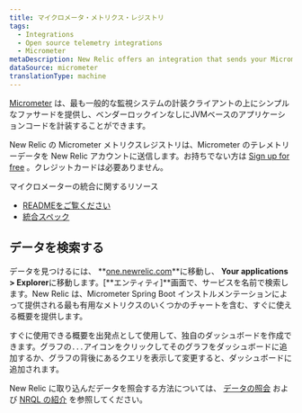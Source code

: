 ```yaml
---
title: マイクロメータ・メトリクス・レジストリ
tags:
  - Integrations
  - Open source telemetry integrations
  - Micrometer
metaDescription: New Relic offers an integration that sends your Micrometer telemetry data to your New Relic account.
dataSource: micrometer
translationType: machine
---
```


[Micrometer](https://micrometer.io/) は、最も一般的な監視システムの計装クライアントの上にシンプルなファサードを提供し、ベンダーロックインなしにJVMベースのアプリケーションコードを計装することができます。

New Relic の Micrometer メトリクスレジストリは、Micrometer のテレメトリーデータを New Relic アカウントに送信します。お持ちでない方は [Sign up for free](https://newrelic.com/signup) 。クレジットカードは必要ありません。

マイクロメーターの統合に関するリソース

* [READMEをご覧ください](https://github.com/newrelic/micrometer-registry-newrelic)
* [統合スペック](https://github.com/newrelic/newrelic-exporter-specs/tree/master/micrometer)

<InstallFeedback/>

## データを検索する

データを見つけるには、 **[one.newrelic.com](https://one.newrelic.com/all-capabilities)**に移動し、 **Your applications > Explorer**に移動します。\[**エンティティ]**画面で、サービスを名前で検索します。New Relic は、Micrometer Spring Boot インストルメンテーションによって提供される最も有用なメトリクスのいくつかのチャートを含む、すぐに使える概要を提供します。

すぐに使用できる概要を出発点として使用して、独自のダッシュボードを作成できます。グラフの`...`アイコンをクリックしてそのグラフをダッシュボードに追加するか、グラフの背後にあるクエリを表示して変更すると、ダッシュボードに追加されます。

New Relic に取り込んだデータを照会する方法については、 [データの照会](/docs/using-new-relic/data/understand-data/query-new-relic-data) および [NRQL の紹介](/docs/query-data/nrql-new-relic-query-language/getting-started/introduction-nrql) を参照してください。